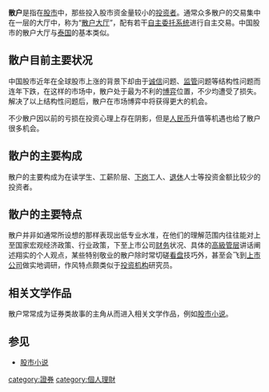 {{Globalize|area=中國大陸}}
'''散户'''是指在[[股市|股市]]中，那些投入股市资金量较小的[[投资者|投资者]]。通常众多散户的交易集中在一层的大厅中，称为“[[散户大厅|散户大厅]]”，配有若干[[自主委托系统|自主委托系统]]进行自主交易。中国股市的散户大厅与[[泰国|泰国]]的基本类似。

==散户目前主要状况==
中国股市近年在全球股市上涨的背景下却由于[[诚信|诚信]]问题、[[监管|监管]]问题等结构性问题而连年下跌，在这样的市场中，散户处于最为不利的[[博弈論|博弈]]位置，不少均遭受了损失。解决了以上结构性问题后，散户在市场博弈中将获得更大的机会。

不少散户因以前的亏损在投资心理上存在阴影，但是[[人民币|人民币]]升值等机遇也给了散户很多机会。

==散户的主要构成==
散户的主要构成为在读学生、工薪阶层、[[下岗|下岗]]工人、[[退休|退休]]人士等投资金额比较少的投资者。

==散户的主要特点==
散户并非如通常所设想的那样表现出低专业水准，在他们的理解范围内往往能对上至国家宏观经济政策、行业政策，下至上市公司[[金融|财务]]状况、具体的[[高級管层|高級管层]]讲话阐述翔实的个人观点，某些特别敬业的散户除时常切磋[[看盘|看盘]]技巧外，甚至会飞到[[上市公司|上市公司]]做实地调研，作风特点颇类似于[[投资机构|投资机构]]研究员。

==相关文学作品==
散户常常成为证券类故事的主角从而进入相关文学作品，例如[[股市小说|股市小说]]。

==参见==
*[[股市小说|股市小说]]



{{金融市场}}
{{Mgmt-stub}}
{{Portal bar|經濟}}
[[category:證券|category:證券]]
[[category:個人理財|category:個人理財]]